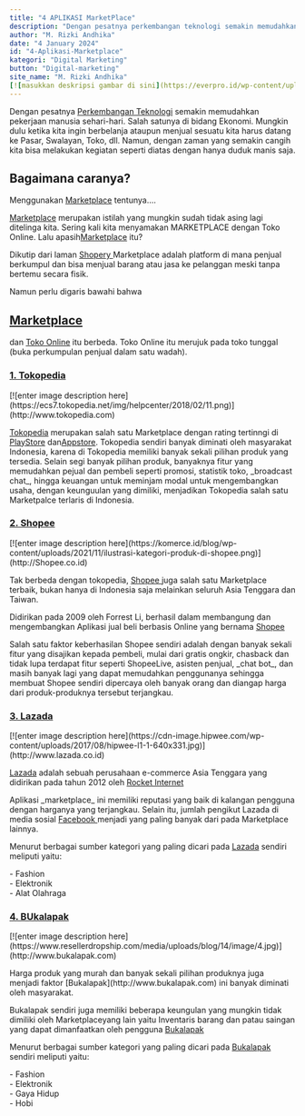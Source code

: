 ```yaml
---
title: "4 APLIKASI MarketPlace"
description: "Dengan pesatnya perkembangan teknologi semakin memudahkan pekerjaan manusia sehari-hari. Salah satunya di bidang Ekonomi. Mungkin dulu ketika kita ingin berbelanja ataupun menjual sesuatu kita harus datang ke Pasar, Swalayan, Toko, dll. Namun, dengan zaman yang semakin cangih kita bisa melakukan kegiatan seperti diatas dengan hanya duduk manis saja."
author: "M. Rizki Andhika"
date: "4 January 2024"
id: "4-Aplikasi-Marketplace"
kategori: "Digital Marketing"
button: "Digital-marketing"
site_name: "M. Rizki Andhika"
[![masukkan deskripsi gambar di sini](https://everpro.id/wp-content/uploads/2022/09/marketplaceapp-768x511.jpg)](https://greatnusa.com/artikel/digital-pemasaran-adalah/)
---
```

<p>Dengan pesatnya <a href="https://acehprov.go.id/berita/kategori/serba-serbi/80-perkembangan-teknologi-informasi-dan-komunikasi"className="no-underline">Perkembangan Teknologi</a> semakin memudahkan pekerjaan manusia sehari-hari. Salah satunya di bidang Ekonomi. Mungkin dulu ketika kita ingin berbelanja ataupun menjual sesuatu kita harus datang ke Pasar, Swalayan, Toko, dll. Namun, dengan zaman yang semakin cangih kita bisa melakukan kegiatan seperti diatas dengan hanya duduk manis saja.</p>
<span><h2>Bagaimana caranya?</h2></span>
<p>Menggunakan <a href="https://money.kompas.com/read/2021/09/29/134757926/apa-itu-marketplace-dan-bedanya-dengan-toko-online-maupun-e-commerce?page=all"className="no-underline">Marketplace</a> tentunya....</p>
<span><a href="https://money.kompas.com/read/2021/09/29/134757926/apa-itu-marketplace-dan-bedanya-dengan-toko-online-maupun-e-commerce?page=all"className="no-underline">Marketplace</a> merupakan istilah yang mungkin sudah tidak asing lagi ditelinga kita. Sering kali kita menyamakan MARKETPLACE dengan Toko Online. Lalu apasih<a href="https://money.kompas.com/read/2021/09/29/134757926/apa-itu-marketplace-dan-bedanya-dengan-toko-online-maupun-e-commerce?page=all"className="no-underline">Marketplace</a> itu?</span>
<p>Dikutip dari laman <a href="https://www.shopery.com"className="no-underline"> Shopery </a> Marketplace adalah platform di mana penjual berkumpul dan bisa menjual barang atau jasa ke pelanggan meski tanpa bertemu secara fisik.</p>
<span>Namun perlu digaris bawahi bahwa <h2><a href="https://money.kompas.com/read/2021/09/29/134757926/apa-itu-marketplace-dan-bedanya-dengan-toko-online-maupun-e-commerce?page=all"className="no-underline">Marketplace</a></h2> dan <a href="https://www.oceanesia.com"className="no-underline">Toko Online</a>  itu berbeda. Toko Online itu merujuk pada toko tunggal (buka perkumpulan penjual dalam satu wadah).</span>
<h3> <a href="http://www.tokopedia.com"className="no-underline">1. Tokopedia</a></h3>
[![enter image description here](https://ecs7.tokopedia.net/img/helpcenter/2018/02/11.png)](http://www.tokopedia.com)
<p><a href="https://www.tokopedia.com" className="no-underline">Tokopedia</a> merupakan salah satu Marketplace dengan rating tertinngi di <a href="https://play.google.com"className="no-underline">PlayStore</a> dan<a href="https://www.apple.com"className="no-underline">Appstore</a>. Tokopedia sendiri banyak diminati oleh masyarakat Indonesia, karena di Tokopedia memiliki banyak sekali pilihan produk yang tersedia.
<span>Selain segi banyak pilihan produk, banyaknya fitur yang memudahkan pejual dan pembeli seperti promosi, statistik toko, _broadcast chat_, hingga keuangan untuk meminjam modal untuk mengembangkan usaha, dengan keunguulan yang dimiliki, menjadikan Tokopedia salah satu Marketpalce terlaris di Indonesia.<span>
<h3> <a href="http://Shopee.co.id"className="no-underline">2. Shopee </a></h3>
[![enter image description here](https://komerce.id/blog/wp-content/uploads/2021/11/ilustrasi-kategori-produk-di-shopee.png)](http://Shopee.co.id)
<p>Tak berbeda dengan tokopedia, <a href="http://Shopee.co.id"className="no-underline">Shopee </a> juga salah satu Marketplace terbaik, bukan hanya di Indonesia saja melainkan seluruh Asia Tenggara dan Taiwan.</p>
<span>Didirikan pada 2009 oleh Forrest Li, berhasil dalam membangung dan mengembangkan Aplikasi jual beli berbasis Online yang bernama  <a href="http://Shopee.co.id"className="no-underline">Shopee </a></span>
<p>Salah satu faktor keberhasilan Shopee sendiri adalah dengan banyak sekali fitur yang disajikan kepada pembeli, mulai dari gratis ongkir, chasback dan tidak lupa terdapat fitur seperti ShopeeLive, asisten penjual, _chat bot_, dan masih banyak lagi yang dapat memudahkan penggunanya sehingga membuat Shopee sendiri dipercaya oleh banyak orang dan diangap harga dari produk-produknya tersebut terjangkau.</p>
<h3> <a href="http://www.lazada.co,id"className="no-underline">3. Lazada</a></h3>
[![enter image description here](https://cdn-image.hipwee.com/wp-content/uploads/2017/08/hipwee-l1-1-640x331.jpg)](http://www.lazada.co.id)
<p><a href="http://www.lazada.co,id"className="no-underline"> Lazada</a> adalah sebuah perusahaan e-commerce Asia Tenggara yang didirikan pada tahun 2012 oleh <a href="https://www.rocket-internet.com"className="no-underline">Rocket Internet </a></p>
<span>Aplikasi _marketplace_ ini memiliki reputasi yang baik di kalangan pengguna dengan harganya yang terjangkau. Selain itu, jumlah pengikut Lazada di media sosial <a href="https://www.facebook.com"className="no-underline">Facebook </a> menjadi yang paling banyak dari pada Marketplace lainnya.<span>
<p>Menurut berbagai sumber kategori yang paling dicari pada <a href="http://www.lazada.co,id"className="no-underline"> Lazada</a> sendiri meliputi yaitu:</p>
- Fashion<br>
- Elektronik<br>
- Alat Olahraga<br>
<h3> <a href="http://www.bukalapak.com"className="no-underline">4. BUkalapak</a></h3>
[![enter image description here](https://www.resellerdropship.com/media/uploads/blog/14/image/4.jpg)](http://www.bukalapak.com)
<p>Harga produk yang murah dan banyak sekali pilihan produknya juga menjadi faktor [Bukalapak](http://www.bukalapak.com) ini banyak diminati oleh masyarakat.</p>
<span>Bukalapak sendiri juga memiliki beberapa keungulan yang mungkin tidak dimiliki oleh Marketplaceyang lain yaitu Inventaris barang dan patau saingan yang dapat dimanfaatkan oleh pengguna <a href="http://www.bukalapak.com"className="no-underline"> Bukalapak</a></span>
<p>Menurut berbagai sumber kategori yang paling dicari pada <a href="http://www.bukalapak.com"className="no-underline"> Bukalapak</a> sendiri meliputi yaitu:</p>
- Fashion<br>
- Elektronik<br>
- Gaya Hidup<br>
- Hobi<br>
